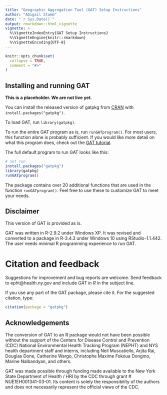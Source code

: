 ```yaml
---
title: "Geographic Aggregation Tool (GAT) Setup Instructions"
author: "Abigail Stamm"
date: "`r Sys.Date()`"
output: rmarkdown::html_vignette
vignette: >
  %\VignetteIndexEntry{GAT Setup Instructions}
  %\VignetteEngine{knitr::rmarkdown}
  %\VignetteEncoding{UTF-8}
---
```


```r
knitr::opts_chunk$set(
  collapse = TRUE,
  comment = "#>"
)
```

## Installing and running GAT

**This is a placeholder. We are not live yet.**

You can install the released version of gatpkg from [CRAN](https://CRAN.R-project.org) with `install.packages("gatpkg")`. 

To load GAT, run `library(gatpkg)`.

To run the entire GAT program as is, run `runGATprogram()`. For most users, this function alone is probably sufficient. If you would like more detail on what this program does, check out the [GAT tutorial](gat_tutorial.html).

The full default program to run GAT looks like this:

```r
# not run
install.packages("gatpkg")
library(gatpkg)
runGATprogram()
```

The package contains over 20 additional functions that are used in the function `runGATprogram()`. Feel free to use these to customize GAT to meet your needs. 

## Disclaimer

This version of GAT is provided as is. 

GAT was written in R-2.9.2 under Windows XP. It was revised and converted to a package in R-3.4.3 under Windows 10 using RStudio-1.1.442. The user needs minimal R programming experience to run GAT. 

# Citation and feedback

Suggestions for improvement and bug reports are welcome. Send feedback to epht@health.ny.gov and include *GAT in R* in the subject line.

If you use any part of the GAT package, please cite it. For the suggested citation, type:

```r
citation(package = "gatpkg")
```

## Acknowledgements

The conversion of GAT to an R package would not have been possible without the support of the Centers for Disease Control and Prevention (CDC) National Environmental Health Tracking Program (NEPHT) and NYS health department staff and interns, including Neil Muscatiello, Arjita Rai, Douglas Done, Catherine Wargo, Christophe Maxime Fokoua Dongmo, Marine Nalbandyan, and others.

GAT was made possible through funding made available to the New York State Department of Health / HRI by the CDC through grant # NUE1EH001341-03-01. Its content is solely the responsibility of the authors and does not necessarily represent the official views of the CDC.




